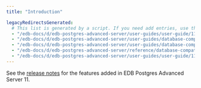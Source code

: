 ```yaml
---
title: "Introduction"

legacyRedirectsGenerated:
  # This list is generated by a script. If you need add entries, use the `legacyRedirects` key.
  - "/edb-docs/d/edb-postgres-advanced-server/user-guides/user-guide/11/EDB_Postgres_Advanced_Server_Guide.1.03.html"
  - "/edb-docs/d/edb-postgres-advanced-server/user-guides/database-compatibility-for-oracle-developers-guide/11/Database_Compatibility_for_Oracle_Developers_Guide.1.003.html"
  - "/edb-docs/d/edb-postgres-advanced-server/user-guides/database-compatibility-for-oracle-developers-built-in-package-guide/11/Database_Compatibility_for_Oracle_Developers_Built-in_Package_Guide.1.03.html"
  - "/edb-docs/d/edb-postgres-advanced-server/reference/database-compatibility-for-oracle-developers-reference-guide/11/Database_Compatibility_for_Oracle_Developers_Reference_Guide.1.003.html"
  - "/edb-docs/d/edb-postgres-advanced-server/user-guides/user-guide/11/EDB_Postgres_Advanced_Server_Guide.1.003.html"
---
```


See the [release notes](../../epas_rel_notes) for the features added in EDB Postgres Advanced Server 11.
